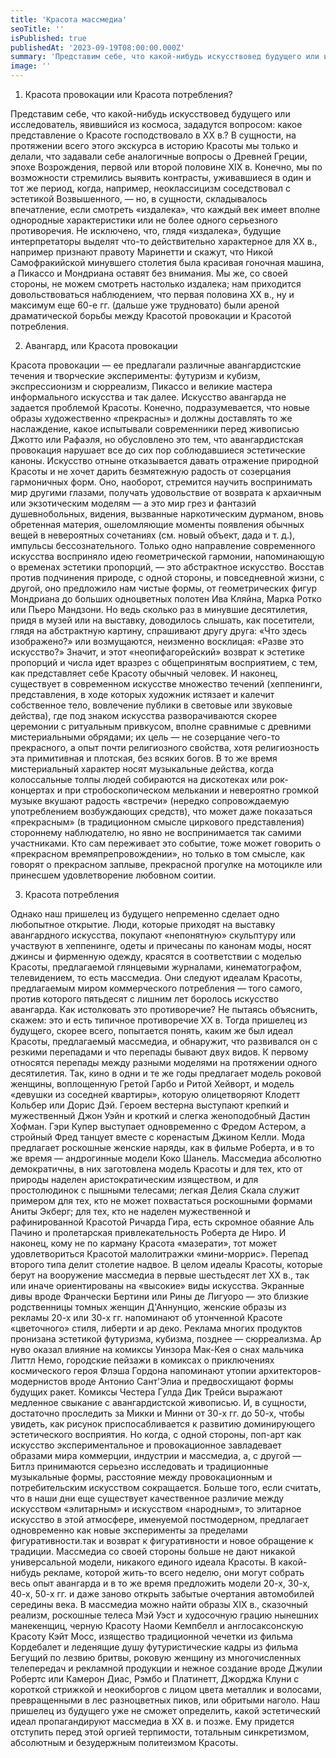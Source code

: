 ```yaml
---
title: 'Красота массмедиа'
seoTitle: ''
isPublished: true
publishedAt: '2023-09-19T08:00:00.000Z'
summary: 'Представим себе, что какой-нибудь искусствовед будущего или исследователь, явившийся из космоса, зададутся вопросом: какое представление о Красоте господствовало в XX в.?'
image: ''
---
```


1. Красота провокации или Красота потребления?

Представим себе, что какой-нибудь искусствовед будущего или
исследователь, явившийся из космоса, зададутся вопросом: какое
представление о Красоте господствовало в XX в.? В сущности,
на протяжении всего этого экскурса в историю Красоты мы только
и делали, что задавали себе аналогичные вопросы о Древней Греции,
эпохе Возрождения, первой или второй половине XIX в. Конечно, мы
по возможности стремились выявить контрасты, уживавшиеся в один
и тот же период, когда, например, неоклассицизм соседствовал с эстетикой Возвышенного, — но, в сущности, складывалось впечатление,
если смотреть «издалека», что каждый век имеет вполне однородные
характеристики или не более одного серьезного противоречия.
Не исключено, что, глядя «издалека», будущие интерпретаторы выделят что-то действительно характерное для XX в., например признают
правоту Маринетти и скажут, что Никой Самофракийской минувшего
столетия была красивая гоночная машина, а Пикассо и Мондриана
оставят без внимания. Мы же, со своей стороны, не можем смотреть
настолько издалека; нам приходится довольствоваться наблюдением,
что первая половина XX в., ну и максимум еще 60-е гг. (дальше уже
трудновато) были ареной драматической борьбы между Красотой
провокации и Красотой потребления.

2. Авангард, или Красота провокации

Красота провокации — ее предлагали различные авангардистские
течения и творческие эксперименты: футуризм и кубизм, экспрессионизм и сюрреализм, Пикассо и великие мастера информального
искусства и так далее. Искусство авангарда не задается проблемой
Красоты. Конечно, подразумевается, что новые образы художественно «прекрасны» и должны доставлять то же наслаждение, какое
испытывали современники перед живописью Джотто или Рафаэля, но
обусловлено это тем, что авангардистская провокация нарушает все
до сих пор соблюдавшиеся эстетические каноны. Искусство отныне
отказывается давать отражение природной Красоты и не хочет дарить
безмятежную радость от созерцания гармоничных форм. Оно, наоборот, стремится научить воспринимать мир другими глазами, получать
удовольствие от возврата к архаичным или экзотическим моделям —
а это мир грез и фантазий душевнобольных, видения, вызванные
наркотическим дурманом, вновь обретенная материя, ошеломляющие моменты появления обычных вещей в невероятных сочетаниях
(см. новый объект, дада и т. д.), импульсы бессознательного.
Только одно направление современного искусства восприняло идею
геометрической гармонии, напоминающую о временах эстетики
пропорций, — это абстрактное искусство. Восстав против подчинения
природе, с одной стороны, и повседневной жизни, с другой, оно
предложило нам чистые формы, от геометрических фигур Мондриана до больших одноцветных полотен Ива Кляйна, Марка Ротко или
Пьеро Мандзони. Но ведь сколько раз в минувшие десятилетия, придя
в музей или на выставку, доводилось слышать, как посетители, глядя
на абстрактную картину, спрашивают другу друга: «Что здесь изображено?» или возмущаются, неизменно восклицая: «Разве это искусство?» Значит, и этот «неопифагорейский» возврат к эстетике пропорций и числа идет вразрез с общепринятым восприятием, с тем, как
представляет себе Красоту обычный человек.
И наконец, существует в современном искусстве множество течений
(хеппенинги, представления, в ходе которых художник истязает и калечит собственное тело, вовлечение публики в световые или звуковые
действа), где под знаком искусства разворачиваются скорее церемонии с ритуальным привкусом, вполне сравнимые с древними мистериальными обрядами; их цель — не созерцание чего-то прекрасного,
а опыт почти религиозного свойства, хотя религиозность эта примитивная и плотская, без всяких богов. В то же время мистериальный
характер носят музыкальные действа, когда колоссальные толпы
людей собираются на дискотеках или рок-концертах и при стробоскопическом мелькании и невероятно громкой музыке вкушают радость
«встречи» (нередко сопровождаемую употреблением возбуждающих
средств), что может даже показаться «прекрасным» (в традиционном
смысле циркового представления) стороннему наблюдателю, но явно
не воспринимается так самими участниками. Кто сам переживает
это событие, тоже может говорить о «прекрасном времяпрепровождении», но только в том смысле, как говорят о прекрасном заплыве,
прекрасной прогулке на мотоцикле или принесшем удовлетворение
любовном соитии.

3. Красота потребления

Однако наш пришелец из будущего непременно сделает одно
любопытное открытие. Люди, которые приходят на выставку авангардного искусства, покупают «непонятную» скульптуру или участвуют
в хеппенинге, одеты и причесаны по канонам моды, носят джинсы
и фирменную одежду, красятся в соответствии с моделью Красоты,
предлагаемой глянцевыми журналами, кинематографом, телевидением, то есть массмедиа. Они следуют идеалам Красоты, предлагаемым миром коммерческого потребления — того самого, против
которого пятьдесят с лишним лет боролось искусство авангарда.
Как истолковать это противоречие? Не пытаясь объяснить, скажем:
это и есть типичное противоречие XX в.
Тогда пришелец из будущего, скорее всего, попытается понять, каким
же был идеал Красоты, предлагаемый массмедиа, и обнаружит, что
развивался он с резкими перепадами и что перепады бывают двух
видов. К первому относятся перепады между разными моделями на
протяжении одного десятилетия. Так, кино в одни и те же годы предлагает модель роковой женщины, воплощенную Гретой Гарбо и Ритой
Хейворт, и модель «девушки из соседней квартиры», которую олицетворяют Клодетт Кольбер или Дорис Дэй. Героем вестерна выступают
крепкий и мужественный Джон Уэйн и кроткий и слегка женоподобный Дастин Хофман. Гэри Купер выступает одновременно с Фредом
Астером, а стройный Фред танцует вместе с коренастым Джином
Келли. Мода предлагает роскошные женские наряды, как в фильме
Роберта, и в то же время — андрогинные модели Коко Шанель.
Массмедиа абсолютно демократичны, в них заготовлена модель
Красоты и для тех, кто от природы наделен аристократическим изяществом, и для простолюдинок с пышными телесами; легкая Делия
Скала служит примером для тех, кто не может похвастаться роскошными формами Аниты Экберг; для тех, кто не наделен мужественной
и рафинированной Красотой Ричарда Гира, есть скромное обаяние
Аль Пачино и пролетарская привлекательность Роберта де Ниро.
И наконец, кому не по карману Красота «мазерати», тот может удовлетвориться Красотой малолитражки «мини-моррис».
Перепад второго типа делит столетие надвое. В целом идеалы Красоты, которые берут на вооружение массмедиа в первые шестьдесят лет
XX в., так или иначе ориентированы на «высокие» виды искусства.
Экранные дивы вроде Франчески Бертини или Рины де Лигуоро —
это близкие родственницы томных женщин Д'Аннунцио, женские образы из рекламы 20-х или 30-х гг. напоминают об утонченной Красоте
«цветочного» стиля, либерти и ар деко. Реклама многих продуктов
пронизана эстетикой футуризма, кубизма, позднее — сюрреализма.
Ар нуво оказал влияние на комиксы Уинзора Мак-Кея о снах мальчика
Литтл Немо, городские пейзажи в комиксах о приключениях космического героя Флэша Гордона напоминают утопии архитекторов-модернистов вроде Антонио Сант'Элиа и предвосхищают формы будущих
ракет. Комиксы Честера Гулда Дик Трейси выражают медленное
свыкание с авангардистской живописью. И, в сущности, достаточно
проследить за Микки и Минни от 30-х гг. до 50-х, чтобы увидеть, как
рисунок приспосабливается к развитию доминирующего эстетического восприятия. Но когда, с одной стороны, поп-арт как искусство
экспериментальное и провокационное завладевает образами мира
коммерции, индустрии и массмедиа, а, с другой — Битлз принимаются
серьезно исследовать и традиционные музыкальные формы, расстояние между провокационным и потребительским искусством сокращается. Больше того, если считать, что в наши дни еще существует
качественное различие между искусством «элитарным» и искусством
«народным», то элитарное искусство в этой атмосфере, именуемой
постмодерном, предлагает одновременно как новые эксперименты
за пределами фигуративности.так и возврат к фигуративности
и новое обращение к традиции. Массмедиа со своей стороны больше
не дают никакой универсальной модели, никакого единого идеала
Красоты. В какой-нибудь рекламе, которой жить-то всего неделю, они
могут собрать весь опыт авангарда и в то же время предложить модели 20-х, 30-х, 40-х, 50-х гг. и даже заново открыть забытые очертания
автомобилей середины века. В массмедиа можно найти образы
XIX в., сказочный реализм, роскошные телеса Мэй Уэст и худосочную
грацию нынешних манекенщиц, черную Красоту Наоми Кемпбелл
и англосаксонскую Красоту Кэйт Мосс, изящество традиционной
чечетки из фильма Кордебалет и леденящие душу футуристические
кадры из фильма Бегущий по лезвию бритвы, роковую женщину
из многочисленных телепередач и рекламной продукции и нежное
создание вроде Джулии Робертс или Камерон Диас, Рэмбо и Платинетт, Джорджа Клуни с короткой стрижкой и неокиборгов с лицом
цвета металлик и волосами, превращенными в лес разноцветных
пиков, или обритыми наголо. Наш пришелец из будущего уже не
сможет определить, какой эстетический идеал пропагандируют
массмедиа в XX в. и позже. Ему придется отступить перед этой оргией
терпимости, тотальным синкретизмом, абсолютным и безудержным
политеизмом Красоты.
